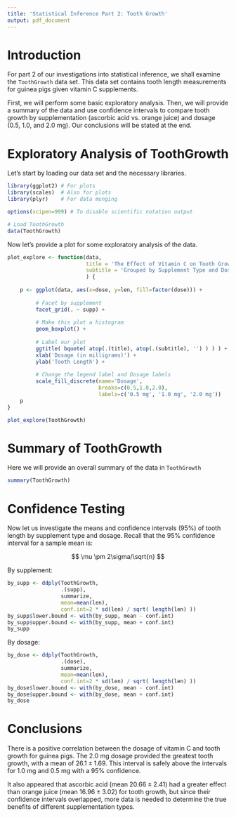 ---
title: 'Statistical Inference Part 2: Tooth Growth'
output: pdf_document
---

# Introduction

For part 2 of our investigations into statistical inference, we shall examine the `ToothGrowth` data set.  This data set contains tooth length measurements for guinea pigs given vitamin C supplements. 

First, we will perform some basic exploratory analysis.  Then, we will provide a summary of the data and use confidence intervals to compare tooth growth by supplementation (ascorbic acid vs. orange juice) and dosage (0.5, 1.0, and 2.0 mg).  Our conclusions will be stated at the end. 

# Exploratory Analysis of ToothGrowth

Let's start by loading our data set and the necessary libraries.

```{r prelim, message=FALSE, warning=FALSE, results='hide'}
library(ggplot2) # For plots
library(scales)  # Also for plots
library(plyr)    # For data munging

options(scipen=999) # To disable scientific notation output

# Load ToothGrowth
data(ToothGrowth)
```

Now let's provide a plot for some exploratory analysis of the data.

```{r explore, warning=FALSE}
plot_explore <- function(data, 
                         title = 'The Effect of Vitamin C on Tooth Growth in Guinea Pigs',
                         subtitle = 'Grouped by Supplement Type and Dosage (in mg)'
                         ) {
    
    p <- ggplot(data, aes(x=dose, y=len, fill=factor(dose))) +
        
         # Facet by supplement
         facet_grid(. ~ supp) +
        
         # Make this plot a histogram
         geom_boxplot() +
        
         # Label our plot
         ggtitle( bquote( atop(.(title), atop(.(subtitle), '') ) ) ) +
         xlab('Dosage (in milligrams)') +
         ylab('Tooth Length') +
         
         # Change the legend label and Dosage labels
         scale_fill_discrete(name='Dosage', 
                             breaks=c(0.5,1.0,2.0), 
                             labels=c('0.5 mg', '1.0 mg', '2.0 mg'))
    p
}

plot_explore(ToothGrowth)
```

# Summary of ToothGrowth

Here we will provide an overall summary of the data in `ToothGrowth`

```{r summary, warning=FALSE}
summary(ToothGrowth)
```

# Confidence Testing

Now let us investigate the means and confidence intervals (95%) of tooth length by supplement type and dosage.  Recall that the 95% confidence interval for a sample mean is:

$$
    \mu \pm 2\sigma/\sqrt{n}     
$$

By supplement:

```{r test_supp, warning=FALSE}
by_supp <- ddply(ToothGrowth, 
                 .(supp),
                 summarize,
                 mean=mean(len), 
                 conf.int=2 * sd(len) / sqrt( length(len) ))
by_supp$lower.bound <- with(by_supp, mean - conf.int)
by_supp$upper.bound <- with(by_supp, mean + conf.int)
by_supp
```

By dosage:

```{r test_dose, warning=FALSE}
by_dose <- ddply(ToothGrowth, 
                 .(dose),
                 summarize,
                 mean=mean(len), 
                 conf.int=2 * sd(len) / sqrt( length(len) ))
by_dose$lower.bound <- with(by_dose, mean - conf.int)
by_dose$upper.bound <- with(by_dose, mean + conf.int)
by_dose
```

# Conclusions

There is a positive correlation between the dosage of vitamin C and tooth growth for guinea pigs.  The 2.0 mg dosage provided the greatest tooth growth, with a mean of $26.1 \pm 1.69$.  This interval is safely above the intervals for 1.0 mg and 0.5 mg with a 95% confidence.

It also appeared that ascorbic acid (mean $20.66 \pm 2.41$) had a greater effect than orange juice (mean $16.96 \pm 3.02$) for tooth growth, but since their confidence intervals overlapped, more data is needed to determine the true benefits of different supplementation types.
